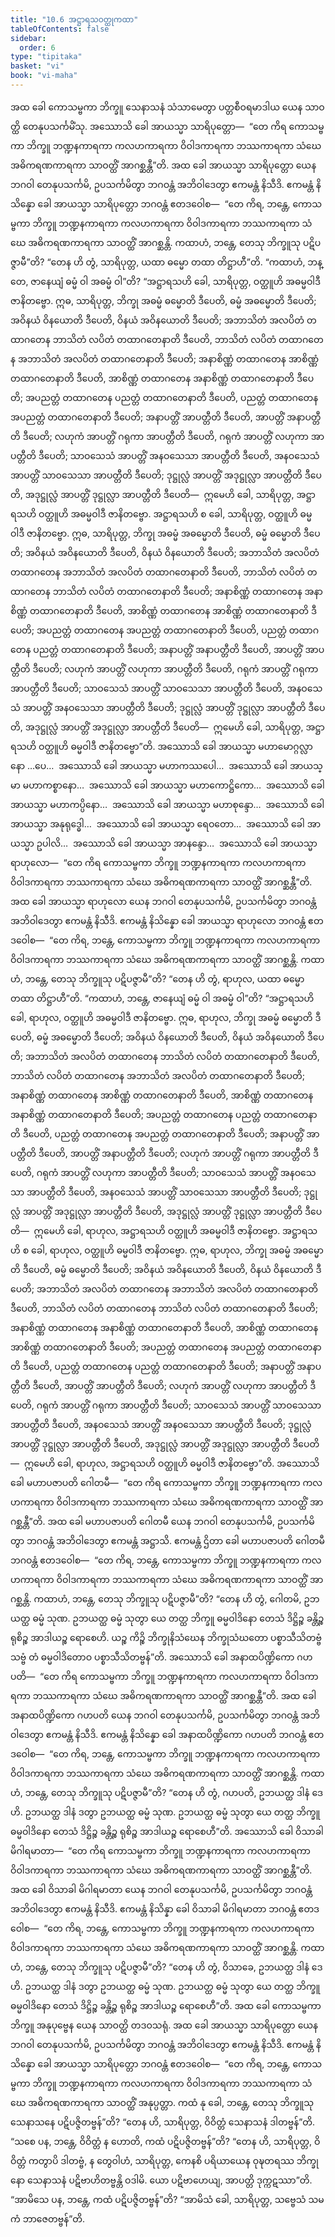 ```yaml
---
title: "10.6 အဋ္ဌာရသဝတ္ထုကထာ"
tableOfContents: false
sidebar:
  order: 6
type: "tipitaka"
basket: "vi"
book: "vi-maha"
---
```



<DynamicBreadcrumb />

<Division number="468" book="vi-maha" e="ch" v="3" p="501">

<Paragraph number="2003" book="vi-maha">
အထ ခေါ ကောသမ္ဗကာ ဘိက္ခူ သေနာသနံ သံသာမေတွာ ပတ္တစီဝရမာဒါယ ယေန သာဝတ္ထိ တေနုပသင်္ကမိံသု. အဿောသိ ခေါ အာယသ္မာ သာရိပုတ္တော—  “တေ ကိရ ကောသမ္ဗကာ ဘိက္ခူ ဘဏ္ဍနကာရကာ ကလဟကာရကာ ဝိဝါဒကာရကာ ဘဿကာရကာ သံဃေ အဓိကရဏကာရကာ သာဝတ္ထိံ အာဂစ္ဆန္တီ”တိ. အထ ခေါ အာယသ္မာ သာရိပုတ္တော ယေန ဘဂဝါ တေနုပသင်္ကမိ, ဥပသင်္ကမိတွာ ဘဂဝန္တံ အဘိဝါဒေတွာ ဧကမန္တံ နိသီဒိ. ဧကမန္တံ နိသိန္နော ခေါ အာယသ္မာ သာရိပုတ္တော ဘဂဝန္တံ ဧတဒဝေါစ—  “တေ ကိရ, ဘန္တေ, ကောသမ္ဗကာ ဘိက္ခူ ဘဏ္ဍနကာရကာ ကလဟကာရကာ ဝိဝါဒကာရကာ ဘဿကာရကာ သံဃေ အဓိကရဏကာရကာ သာဝတ္ထိံ အာဂစ္ဆန္တိ. ကထာဟံ, ဘန္တေ, တေသု ဘိက္ခူသု ပဋိပဇ္ဇာမီ”တိ? “တေန ဟိ တွံ, သာရိပုတ္တ, ယထာ ဓမ္မော တထာ တိဋ္ဌာဟီ”တိ. “ကထာဟံ, ဘန္တေ, ဇာနေယျံ ဓမ္မံ ဝါ အဓမ္မံ ဝါ”တိ?
</Paragraph>

<Paragraph number="2004" book="vi-maha">
“အဋ္ဌာရသဟိ ခေါ, သာရိပုတ္တ, ဝတ္ထူဟိ အဓမ္မဝါဒီ ဇာနိတဗ္ဗော. ဣဓ, သာရိပုတ္တ, ဘိက္ခု အဓမ္မံ ဓမ္မောတိ ဒီပေတိ, ဓမ္မံ အဓမ္မောတိ ဒီပေတိ; အဝိနယံ ဝိနယောတိ ဒီပေတိ, ဝိနယံ အဝိနယောတိ ဒီပေတိ; အဘာသိတံ အလပိတံ တထာဂတေန ဘာသိတံ လပိတံ တထာဂတေနာတိ ဒီပေတိ, ဘာသိတံ လပိတံ တထာဂတေန အဘာသိတံ အလပိတံ တထာဂတေနာတိ ဒီပေတိ; အနာစိဏ္ဏံ တထာဂတေန အာစိဏ္ဏံ တထာဂတေနာတိ ဒီပေတိ, အာစိဏ္ဏံ တထာဂတေန အနာစိဏ္ဏံ တထာဂတေနာတိ ဒီပေတိ; အပညတ္တံ တထာဂတေန ပညတ္တံ တထာဂတေနာတိ ဒီပေတိ, ပညတ္တံ တထာဂတေန အပညတ္တံ တထာဂတေနာတိ ဒီပေတိ; အနာပတ္တိံ အာပတ္တီတိ ဒီပေတိ, အာပတ္တိံ အနာပတ္တီတိ ဒီပေတိ; လဟုကံ အာပတ္တိံ ဂရုကာ အာပတ္တီတိ ဒီပေတိ, ဂရုကံ အာပတ္တိံ လဟုကာ အာပတ္တီတိ ဒီပေတိ; သာဝသေသံ အာပတ္တိံ အနဝသေသာ အာပတ္တီတိ ဒီပေတိ, အနဝသေသံ အာပတ္တိံ သာဝသေသာ အာပတ္တီတိ ဒီပေတိ; ဒုဋ္ဌုလ္လံ အာပတ္တိံ အဒုဋ္ဌုလ္လာ အာပတ္တီတိ ဒီပေတိ, အဒုဋ္ဌုလ္လံ အာပတ္တိံ ဒုဋ္ဌုလ္လာ အာပတ္တီတိ ဒီပေတိ—  ဣမေဟိ ခေါ, သာရိပုတ္တ, အဋ္ဌာရသဟိ ဝတ္ထူဟိ အဓမ္မဝါဒီ ဇာနိတဗ္ဗော.
</Paragraph>

<Paragraph number="2005" book="vi-maha">
အဋ္ဌာရသဟိ စ ခေါ, သာရိပုတ္တ, ဝတ္ထူဟိ ဓမ္မဝါဒီ ဇာနိတဗ္ဗော. ဣဓ, သာရိပုတ္တ, ဘိက္ခု အဓမ္မံ အဓမ္မောတိ ဒီပေတိ, ဓမ္မံ ဓမ္မောတိ ဒီပေတိ; အဝိနယံ အဝိနယောတိ ဒီပေတိ, ဝိနယံ ဝိနယောတိ ဒီပေတိ; အဘာသိတံ အလပိတံ တထာဂတေန အဘာသိတံ အလပိတံ တထာဂတေနာတိ ဒီပေတိ, ဘာသိတံ လပိတံ တထာဂတေန ဘာသိတံ လပိတံ တထာဂတေနာတိ ဒီပေတိ; အနာစိဏ္ဏံ တထာဂတေန အနာစိဏ္ဏံ တထာဂတေနာတိ ဒီပေတိ, အာစိဏ္ဏံ တထာဂတေန အာစိဏ္ဏံ တထာဂတေနာတိ ဒီပေတိ; အပညတ္တံ တထာဂတေန အပညတ္တံ တထာဂတေနာတိ ဒီပေတိ, ပညတ္တံ တထာဂတေန ပညတ္တံ တထာဂတေနာတိ ဒီပေတိ; အနာပတ္တိံ အနာပတ္တီတိ ဒီပေတိ, အာပတ္တိံ အာပတ္တီတိ ဒီပေတိ; လဟုကံ အာပတ္တိံ လဟုကာ အာပတ္တီတိ ဒီပေတိ, ဂရုကံ အာပတ္တိံ ဂရုကာ အာပတ္တီတိ ဒီပေတိ; သာဝသေသံ အာပတ္တိံ သာဝသေသာ အာပတ္တီတိ ဒီပေတိ, အနဝသေသံ အာပတ္တိံ အနဝသေသာ အာပတ္တီတိ ဒီပေတိ; ဒုဋ္ဌုလ္လံ အာပတ္တိံ ဒုဋ္ဌုလ္လာ အာပတ္တီတိ ဒီပေတိ, အဒုဋ္ဌုလ္လံ အာပတ္တိံ အဒုဋ္ဌုလ္လာ အာပတ္တီတိ ဒီပေတိ—  ဣမေဟိ ခေါ, သာရိပုတ္တ, အဋ္ဌာရသဟိ ဝတ္ထူဟိ ဓမ္မဝါဒီ ဇာနိတဗ္ဗော”တိ.
</Paragraph>

</Division>
<Division number="469" book="vi-maha" e="ch" v="3" p="502">

<Paragraph number="2006" book="vi-maha">
အဿောသိ ခေါ အာယသ္မာ မဟာမောဂ္ဂလ္လာနော …ပေ…  အဿောသိ ခေါ အာယသ္မာ မဟာကဿပေါ…  အဿောသိ ခေါ အာယသ္မာ မဟာကစ္စာနော…  အဿောသိ ခေါ အာယသ္မာ မဟာကောဋ္ဌိကော…  အဿောသိ ခေါ အာယသ္မာ မဟာကပ္ပိနော…  အဿောသိ ခေါ အာယသ္မာ မဟာစုန္ဒော…  အဿောသိ ခေါ အာယသ္မာ အနုရုဒ္ဓေါ…  အဿောသိ ခေါ အာယသ္မာ ရေဝတော…  အဿောသိ ခေါ အာယသ္မာ ဥပါလိ…  အဿောသိ ခေါ အာယသ္မာ အာနန္ဒော…  အဿောသိ ခေါ အာယသ္မာ ရာဟုလော—  “တေ ကိရ ကောသမ္ဗကာ ဘိက္ခူ ဘဏ္ဍနကာရကာ ကလဟကာရကာ ဝိဝါဒကာရကာ ဘဿကာရကာ သံဃေ အဓိကရဏကာရကာ သာဝတ္ထိံ အာဂစ္ဆန္တီ”တိ. အထ ခေါ အာယသ္မာ ရာဟုလော ယေန ဘဂဝါ တေနုပသင်္ကမိ, ဥပသင်္ကမိတွာ ဘဂဝန္တံ အဘိဝါဒေတွာ ဧကမန္တံ နိသီဒိ. ဧကမန္တံ နိသိန္နော ခေါ အာယသ္မာ ရာဟုလော ဘဂဝန္တံ ဧတဒဝေါစ—  “တေ ကိရ, ဘန္တေ, ကောသမ္ဗကာ ဘိက္ခူ ဘဏ္ဍနကာရကာ ကလဟကာရကာ ဝိဝါဒကာရကာ ဘဿကာရကာ သံဃေ အဓိကရဏကာရကာ သာဝတ္ထိံ အာဂစ္ဆန္တိ. ကထာဟံ, ဘန္တေ, တေသု ဘိက္ခူသု ပဋိပဇ္ဇာမီ”တိ? “တေန ဟိ တွံ, ရာဟုလ, ယထာ ဓမ္မော တထာ တိဋ္ဌာဟီ”တိ. “ကထာဟံ, ဘန္တေ, ဇာနေယျံ ဓမ္မံ ဝါ အဓမ္မံ ဝါ”တိ?
</Paragraph>

<Paragraph number="2007" book="vi-maha">
“အဋ္ဌာရသဟိ ခေါ, ရာဟုလ, ဝတ္ထူဟိ အဓမ္မဝါဒီ ဇာနိတဗ္ဗော. ဣဓ, ရာဟုလ, ဘိက္ခု အဓမ္မံ ဓမ္မောတိ ဒီပေတိ, ဓမ္မံ အဓမ္မောတိ ဒီပေတိ; အဝိနယံ ဝိနယောတိ ဒီပေတိ, ဝိနယံ အဝိနယောတိ ဒီပေတိ; အဘာသိတံ အလပိတံ တထာဂတေန ဘာသိတံ လပိတံ တထာဂတေနာတိ ဒီပေတိ, ဘာသိတံ လပိတံ တထာဂတေန အဘာသိတံ အလပိတံ တထာဂတေနာတိ ဒီပေတိ; အနာစိဏ္ဏံ တထာဂတေန အာစိဏ္ဏံ တထာဂတေနာတိ ဒီပေတိ, အာစိဏ္ဏံ တထာဂတေန အနာစိဏ္ဏံ တထာဂတေနာတိ ဒီပေတိ; အပညတ္တံ တထာဂတေန ပညတ္တံ တထာဂတေနာတိ ဒီပေတိ, ပညတ္တံ တထာဂတေန အပညတ္တံ တထာဂတေနာတိ ဒီပေတိ; အနာပတ္တိံ အာပတ္တီတိ ဒီပေတိ, အာပတ္တိံ အနာပတ္တီတိ ဒီပေတိ; လဟုကံ အာပတ္တိံ ဂရုကာ အာပတ္တီတိ ဒီပေတိ, ဂရုကံ အာပတ္တိံ လဟုကာ အာပတ္တီတိ ဒီပေတိ; သာဝသေသံ အာပတ္တိံ အနဝသေသာ အာပတ္တီတိ ဒီပေတိ, အနဝသေသံ အာပတ္တိံ သာဝသေသာ အာပတ္တီတိ ဒီပေတိ; ဒုဋ္ဌုလ္လံ အာပတ္တိံ အဒုဋ္ဌုလ္လာ အာပတ္တီတိ ဒီပေတိ, အဒုဋ္ဌုလ္လံ အာပတ္တိံ ဒုဋ္ဌုလ္လာ အာပတ္တီတိ ဒီပေတိ—  ဣမေဟိ ခေါ, ရာဟုလ, အဋ္ဌာရသဟိ ဝတ္ထူဟိ အဓမ္မဝါဒီ ဇာနိတဗ္ဗော.
</Paragraph>

<Paragraph number="2008" book="vi-maha">
အဋ္ဌာရသဟိ စ ခေါ, ရာဟုလ, ဝတ္ထူဟိ ဓမ္မဝါဒီ ဇာနိတဗ္ဗော. ဣဓ, ရာဟုလ, ဘိက္ခု အဓမ္မံ အဓမ္မောတိ ဒီပေတိ, ဓမ္မံ ဓမ္မောတိ ဒီပေတိ; အဝိနယံ အဝိနယောတိ ဒီပေတိ, ဝိနယံ ဝိနယောတိ ဒီပေတိ; အဘာသိတံ အလပိတံ တထာဂတေန အဘာသိတံ အလပိတံ တထာဂတေနာတိ ဒီပေတိ, ဘာသိတံ လပိတံ တထာဂတေန ဘာသိတံ လပိတံ တထာဂတေနာတိ ဒီပေတိ; အနာစိဏ္ဏံ တထာဂတေန အနာစိဏ္ဏံ တထာဂတေနာတိ ဒီပေတိ, အာစိဏ္ဏံ တထာဂတေန အာစိဏ္ဏံ တထာဂတေနာတိ ဒီပေတိ; အပညတ္တံ တထာဂတေန အပညတ္တံ တထာဂတေနာတိ ဒီပေတိ, ပညတ္တံ တထာဂတေန ပညတ္တံ တထာဂတေနာတိ ဒီပေတိ; အနာပတ္တိံ အနာပတ္တီတိ ဒီပေတိ, အာပတ္တိံ အာပတ္တီတိ ဒီပေတိ; လဟုကံ အာပတ္တိံ လဟုကာ အာပတ္တီတိ ဒီပေတိ, ဂရုကံ အာပတ္တိံ ဂရုကာ အာပတ္တီတိ ဒီပေတိ; သာဝသေသံ အာပတ္တိံ သာဝသေသာ အာပတ္တီတိ ဒီပေတိ, အနဝသေသံ အာပတ္တိံ အနဝသေသာ အာပတ္တီတိ ဒီပေတိ; ဒုဋ္ဌုလ္လံ အာပတ္တိံ ဒုဋ္ဌုလ္လာ အာပတ္တီတိ ဒီပေတိ, အဒုဋ္ဌုလ္လံ အာပတ္တိံ အဒုဋ္ဌုလ္လာ အာပတ္တီတိ ဒီပေတိ—  ဣမေဟိ ခေါ, ရာဟုလ, အဋ္ဌာရသဟိ ဝတ္ထူဟိ ဓမ္မဝါဒီ ဇာနိတဗ္ဗော”တိ.
</Paragraph>

</Division>
<Division number="470" book="vi-maha" e="ch" v="3" p="504">

<Paragraph number="2009" book="vi-maha">
အဿောသိ ခေါ မဟာပဇာပတိ ဂေါတမီ—  “တေ ကိရ ကောသမ္ဗကာ ဘိက္ခူ ဘဏ္ဍနကာရကာ ကလဟကာရကာ ဝိဝါဒကာရကာ ဘဿကာရကာ သံဃေ အဓိကရဏကာရကာ သာဝတ္ထိံ အာဂစ္ဆန္တီ”တိ. အထ ခေါ မဟာပဇာပတိ ဂေါတမီ ယေန ဘဂဝါ တေနုပသင်္ကမိ, ဥပသင်္ကမိတွာ ဘဂဝန္တံ အဘိဝါဒေတွာ ဧကမန္တံ အဋ္ဌာသိ. ဧကမန္တံ ဌိတာ ခေါ မဟာပဇာပတိ ဂေါတမီ ဘဂဝန္တံ ဧတဒဝေါစ—  “တေ ကိရ, ဘန္တေ, ကောသမ္ဗကာ ဘိက္ခူ ဘဏ္ဍနကာရကာ ကလဟကာရကာ ဝိဝါဒကာရကာ ဘဿကာရကာ သံဃေ အဓိကရဏကာရကာ သာဝတ္ထိံ အာဂစ္ဆန္တိ. ကထာဟံ, ဘန္တေ, တေသု ဘိက္ခူသု ပဋိပဇ္ဇာမီ”တိ? “တေန ဟိ တွံ, ဂေါတမိ, ဥဘယတ္ထ ဓမ္မံ သုဏ. ဥဘယတ္ထ ဓမ္မံ သုတွာ ယေ တတ္ထ ဘိက္ခူ ဓမ္မဝါဒိနော တေသံ ဒိဋ္ဌိဉ္စ ခန္တိဉ္စ ရုစိဉ္စ အာဒါယဉ္စ ရောစေဟိ. ယဉ္စ ကိဉ္စိ ဘိက္ခုနိသံဃေန ဘိက္ခုသံဃတော ပစ္စာသီသိတဗ္ဗံ သဗ္ဗံ တံ ဓမ္မဝါဒိတောဝ ပစ္စာသီသိတဗ္ဗန်”တိ.
</Paragraph>

</Division>
<Division number="471" book="vi-maha" e="ch" v="3" p="504">

<Paragraph number="2010" book="vi-maha">
အဿောသိ ခေါ အနာထပိဏ္ဍိကော ဂဟပတိ—  “တေ ကိရ ကောသမ္ဗကာ ဘိက္ခူ ဘဏ္ဍနကာရကာ ကလဟကာရကာ ဝိဝါဒကာရကာ ဘဿကာရကာ သံဃေ အဓိကရဏကာရကာ သာဝတ္ထိံ အာဂစ္ဆန္တီ”တိ. အထ ခေါ အနာထပိဏ္ဍိကော ဂဟပတိ ယေန ဘဂဝါ တေနုပသင်္ကမိ, ဥပသင်္ကမိတွာ ဘဂဝန္တံ အဘိဝါဒေတွာ ဧကမန္တံ နိသီဒိ. ဧကမန္တံ နိသိန္နော ခေါ အနာထပိဏ္ဍိကော ဂဟပတိ ဘဂဝန္တံ ဧတဒဝေါစ—  “တေ ကိရ, ဘန္တေ, ကောသမ္ဗကာ ဘိက္ခူ ဘဏ္ဍနကာရကာ ကလဟကာရကာ ဝိဝါဒကာရကာ ဘဿကာရကာ သံဃေ အဓိကရဏကာရကာ သာဝတ္ထိံ အာဂစ္ဆန္တိ. ကထာဟံ, ဘန္တေ, တေသု ဘိက္ခူသု ပဋိပဇ္ဇာမီ”တိ? “တေန ဟိ တွံ, ဂဟပတိ, ဥဘယတ္ထ ဒါနံ ဒေဟိ. ဥဘယတ္ထ ဒါနံ ဒတွာ ဥဘယတ္ထ ဓမ္မံ သုဏ. ဥဘယတ္ထ ဓမ္မံ သုတွာ ယေ တတ္ထ ဘိက္ခူ ဓမ္မဝါဒိနော တေသံ ဒိဋ္ဌိဉ္စ ခန္တိဉ္စ ရုစိဉ္စ အာဒါယဉ္စ ရောစေဟီ”တိ.
</Paragraph>

</Division>
<Division number="472" book="vi-maha" e="ch" v="3" p="505">

<Paragraph number="2011" book="vi-maha">
အဿောသိ ခေါ ဝိသာခါ မိဂါရမာတာ—  “တေ ကိရ ကောသမ္ဗကာ ဘိက္ခူ ဘဏ္ဍနကာရကာ ကလဟကာရကာ ဝိဝါဒကာရကာ ဘဿကာရကာ သံဃေ အဓိကရဏကာရကာ သာဝတ္ထိံ အာဂစ္ဆန္တီ”တိ. အထ ခေါ ဝိသာခါ မိဂါရမာတာ ယေန ဘဂဝါ တေနုပသင်္ကမိ, ဥပသင်္ကမိတွာ ဘဂဝန္တံ အဘိဝါဒေတွာ ဧကမန္တံ နိသီဒိ. ဧကမန္တံ နိသိန္နာ ခေါ ဝိသာခါ မိဂါရမာတာ ဘဂဝန္တံ ဧတဒဝေါစ—  “တေ ကိရ, ဘန္တေ, ကောသမ္ဗကာ ဘိက္ခူ ဘဏ္ဍနကာရကာ ကလဟကာရကာ ဝိဝါဒကာရကာ ဘဿကာရကာ သံဃေ အဓိကရဏကာရကာ သာဝတ္ထိံ အာဂစ္ဆန္တိ. ကထာဟံ, ဘန္တေ, တေသု ဘိက္ခူသု ပဋိပဇ္ဇာမီ”တိ? “တေန ဟိ တွံ, ဝိသာခေ, ဥဘယတ္ထ ဒါနံ ဒေဟိ. ဥဘယတ္ထ ဒါနံ ဒတွာ ဥဘယတ္ထ ဓမ္မံ သုဏ. ဥဘယတ္ထ ဓမ္မံ သုတွာ ယေ တတ္ထ ဘိက္ခူ ဓမ္မဝါဒိနော တေသံ ဒိဋ္ဌိဉ္စ ခန္တိဉ္စ ရုစိဉ္စ အာဒါယဉ္စ ရောစေဟီ”တိ.
</Paragraph>

</Division>
<Division number="473" book="vi-maha" e="ch" v="3" p="505">

<Paragraph number="2012" book="vi-maha">
အထ ခေါ ကောသမ္ဗကာ ဘိက္ခူ အနုပုဗ္ဗေန ယေန သာဝတ္ထိ တဒဝသရုံ. အထ ခေါ အာယသ္မာ သာရိပုတ္တော ယေန ဘဂဝါ တေနုပသင်္ကမိ, ဥပသင်္ကမိတွာ ဘဂဝန္တံ အဘိဝါဒေတွာ ဧကမန္တံ နိသီဒိ. ဧကမန္တံ နိသိန္နော ခေါ အာယသ္မာ သာရိပုတ္တော ဘဂဝန္တံ ဧတဒဝေါစ—  “တေ ကိရ, ဘန္တေ, ကောသမ္ဗကာ ဘိက္ခူ ဘဏ္ဍနကာရကာ ကလဟကာရကာ ဝိဝါဒကာရကာ ဘဿကာရကာ သံဃေ အဓိကရဏကာရကာ သာဝတ္ထိံ အနုပ္ပတ္တာ. ကထံ နု ခေါ, ဘန္တေ, တေသု ဘိက္ခူသု သေနာသနေ ပဋိပဇ္ဇိတဗ္ဗန်”တိ? “တေန ဟိ, သာရိပုတ္တ, ဝိဝိတ္တံ သေနာသနံ ဒါတဗ္ဗန်”တိ. “သစေ ပန, ဘန္တေ, ဝိဝိတ္တံ န ဟောတိ, ကထံ ပဋိပဇ္ဇိတဗ္ဗန်”တိ? “တေန ဟိ, သာရိပုတ္တ, ဝိဝိတ္တံ ကတွာပိ ဒါတဗ္ဗံ, န တွေဝါဟံ, သာရိပုတ္တ, ကေနစိ ပရိယာယေန ဝုဍ္ဎတရဿ ဘိက္ခုနော သေနာသနံ ပဋိဗာဟိတဗ္ဗန္တိ ဝဒါမိ. ယော ပဋိဗာဟေယျ, အာပတ္တိ ဒုက္ကဋဿာ”တိ.
</Paragraph>

<Paragraph number="2013" book="vi-maha">
“အာမိသေ ပန, ဘန္တေ, ကထံ ပဋိပဇ္ဇိတဗ္ဗန်”တိ? “အာမိသံ ခေါ, သာရိပုတ္တ, သဗ္ဗေသံ သမကံ ဘာဇေတဗ္ဗန်”တိ.
</Paragraph>
</Division>